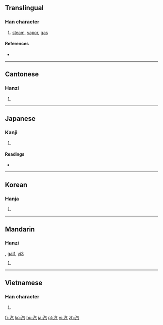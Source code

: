 ==Translingual==

===Han character===
{{Han char|rn=85|rad=水|as=04|sn=7|four=3811<sub>7</sub>|canj=水人一弓 (EOMN)|ids=⿰[[氵]][[气]]}}

# [[steam]], [[vapor]], [[gas]]

====References====
* {{Han ref|kx=0609.060|dkj=17177|dj=1002.030|hdz=31566.040|uh=6C7D|ud=27773|bh=A854|bd=43092}}

----

==Cantonese==

===Hanzi===
{{yue-hanzi|jyut=|y=hei3}}

# {{defn|Cantonese|sort=水04}}

----

==Japanese==

===Kanji===
{{ja-kanji|grade=2|rs=水04}}

# {{defn|Japanese|sort=水04}}

====Readings====
* {{ja-readings|on=[[き]] (ki), [[いつ]] (itsu)|kun=[[ゆげ]] (yuge), [[みずけ]] (mizuke)}}

----

==Korean==

===Hanja===
{{ko-hanja|hangeul=[[기]], [[흘]]|eumhun=|rv=gi, heul|mr=ki, hŭl|y=ki, hul}}

# {{defn|Korean|sort=水04}}

----

==Mandarin==

===Hanzi===
{{cmn-hanzi|pin=[[qì]] ([[qi4]])|wg=ch'i<sup>4</sup>}}, [[gai1]], [[yi3]]

# {{defn|Mandarin|sort=水04}}

----

==Vietnamese==

===Han character===
{{vi-hantu|[[khí]]|rs=水04}}

# {{defn|Vietnamese|sort=水04}}

[[fr:汽]]
[[ko:汽]]
[[hu:汽]]
[[ja:汽]]
[[pt:汽]]
[[vi:汽]]
[[zh:汽]]